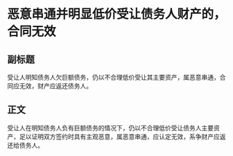 # 恶意串通并明显低价受让债务人财产的，合同无效
## 副标题
受让人明知债务人欠巨额债务，仍以不合理低价受让其主要资产，属恶意串通，合同应无效，财产应返还债务人。
## 正文
受让人在明知债务人负有巨额债务的情况下，仍以不合理低价受让债务人主要资产，足以证明双方签约时具有主观恶意，属恶意串通，应认定无效，系争财产应返还给债务人。